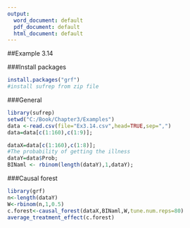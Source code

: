 ---
output:
  word_document: default
  pdf_document: default
  html_document: default
---

##Example 3.14

###Install packages
```{r, echo = TRUE}
install.packages("grf")
#install sufrep from zip file
```

###General
```{r, echo = TRUE}
library(sufrep)
setwd("C:/Book/Chapter3/Examples")
data <-read.csv(file="Ex3.14.csv",head=TRUE,sep=",")
data=data[c(1:160),c(1:9)];

dataX=data[c(1:160),c(1:8)];
#The probability of getting the illness
dataY=data$Prob;
BINaml <- rbinom(length(dataY),1,dataY);
```


###Causal forest
```{r, echo = TRUE}
library(grf)
n<-length(dataY)
W<-rbinom(n,1,0.5)
c.forest<-causal_forest(dataX,BINaml,W,tune.num.reps=80)
average_treatment_effect(c.forest)
```



